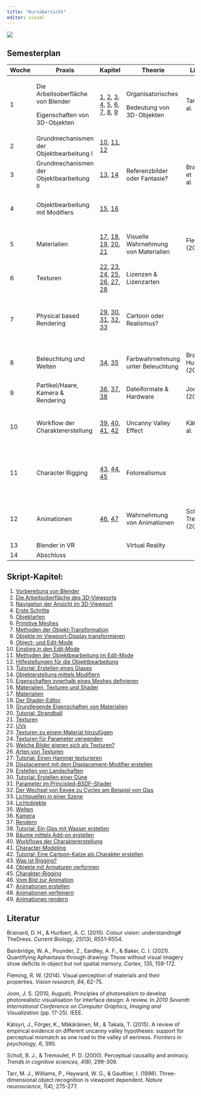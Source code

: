 ```yaml
---
title: "Kursübersicht"
editor: visual
---
```


![](/icons/Logo.png)

## Semesterplan

+-------+-------------------------------------------+------------------------------------------------------------------------------------------------------------------------------------------------------------------------------------------------------------------------------------------------------------------------------------------------+--------------------------------------+----------------------------+---------------------------------------------------------------------------------+------------------------+------------------------------------+
| Woche | Praxis                                    | Kapitel                                                                                                                                                                                                                                                                                        | Theorie                              | Literatur                  | Folien                                                                          | Ressourcen             | Abgabe                             |
+=======+===========================================+================================================================================================================================================================================================================================================================================================+======================================+============================+=================================================================================+========================+====================================+
| 1     | Die Arbeitsoberfläche von Blender         | [1](../Chapters/Chapter_1.qmd), [2](../Chapters/Chapter_2.qmd), [3](../Chapters/Chapter_3.qmd), [4](../Chapters/Chapter_4.qmd), [5](../Chapters/Chapter_5.qmd), [6](../Chapters/Chapter_6.qmd), [7](../Chapters/Chapter_7.qmd), [8](../Chapters/Chapter_9.qmd), [9](../Chapters/Chapter_9.qmd) | Organisatorisches                    | Tarr et al. (1998)         | [Organisation](../Slides/Slides_00_Organisatorisches.pdf)                       | Demofile               |                                    |
|       |                                           |                                                                                                                                                                                                                                                                                                |                                      |                            |                                                                                 |                        |                                    |
|       | Eigenschaften von 3D-Objekten             |                                                                                                                                                                                                                                                                                                | Bedeutung von 3D-Objekten            |                            | [Einführung](../Slides/Slides_01_Einfuehrung.pdf)                               |                        |                                    |
+-------+-------------------------------------------+------------------------------------------------------------------------------------------------------------------------------------------------------------------------------------------------------------------------------------------------------------------------------------------------+--------------------------------------+----------------------------+---------------------------------------------------------------------------------+------------------------+------------------------------------+
| 2     | Grundmechanismen der Objektbearbeitung I  | [10](../Chapters/Chapter_10.qmd), [11](../Chapters/Chapter_11.qmd), [12](../Chapters/Chapter_12.qmd)                                                                                                                                                                                           |                                      |                            |                                                                                 |                        |                                    |
+-------+-------------------------------------------+------------------------------------------------------------------------------------------------------------------------------------------------------------------------------------------------------------------------------------------------------------------------------------------------+--------------------------------------+----------------------------+---------------------------------------------------------------------------------+------------------------+------------------------------------+
| 3     | Grundmechanismen der Objektbearbeitung II | [13](../Chapters/Chapter_13.qmd), [14](../Chapters/Chapter_14.qmd)                                                                                                                                                                                                                             | Referenzbilder oder Fantasie?        | Brainbridge et al. (2021)  |                                                                                 | Bildvorlage            |                                    |
+-------+-------------------------------------------+------------------------------------------------------------------------------------------------------------------------------------------------------------------------------------------------------------------------------------------------------------------------------------------------+--------------------------------------+----------------------------+---------------------------------------------------------------------------------+------------------------+------------------------------------+
| 4     | Objektbearbeitung mit Modifiers           | [15](../Chapters/Chapter_15.qmd), [16](../Chapters/Chapter_16.qmd)                                                                                                                                                                                                                             |                                      |                            | [Modifiers](../Slides/Slides_02_Objekterstellung.pdf)                           | Haus                   | [1](../Slides/Slides_Abgabe_1.pdf) |
|       |                                           |                                                                                                                                                                                                                                                                                                |                                      |                            |                                                                                 |                        |                                    |
|       |                                           |                                                                                                                                                                                                                                                                                                |                                      |                            |                                                                                 | Glas                   |                                    |
+-------+-------------------------------------------+------------------------------------------------------------------------------------------------------------------------------------------------------------------------------------------------------------------------------------------------------------------------------------------------+--------------------------------------+----------------------------+---------------------------------------------------------------------------------+------------------------+------------------------------------+
| 5     | Materialien                               | [17](../Chapters/Chapter_17.qmd), [18](../Chapters/Chapter_18.qmd), [19](../Chapters/Chapter_19.qmd), [20](../Chapters/Chapter_20.qmd), [21](../Chapters/Chapter_21.qmd)                                                                                                                       | Visuelle Wahrnehmung von Materialien | Flemming (2014)            | [Materialien](../Slides/Slides_05_Materialien.pdf)                              | Übung 12_1             |                                    |
|       |                                           |                                                                                                                                                                                                                                                                                                |                                      |                            |                                                                                 |                        |                                    |
|       |                                           |                                                                                                                                                                                                                                                                                                |                                      |                            |                                                                                 | Übung 13_1             |                                    |
+-------+-------------------------------------------+------------------------------------------------------------------------------------------------------------------------------------------------------------------------------------------------------------------------------------------------------------------------------------------------+--------------------------------------+----------------------------+---------------------------------------------------------------------------------+------------------------+------------------------------------+
| 6     | Texturen                                  | [22](../Chapters/Chapter_22.qmd), [23](../Chapters/Chapter_23.qmd), [24](../Chapters/Chapter_24.qmd), [25](../Chapters/Chapter_25.qmd), [26](../Chapters/Chapter_26.qmd), [27](../Chapters/Chapter_27.qmd), [28](../Chapters/Chapter_28.qmd)                                                   | Lizenzen & Lizenzarten               |                            | [Texturen](../Slides/Slides_06_Texturen.pdf)                                    | Hammer                 | [2](../Slides/Slides_Abgabe_2.pdf) |
+-------+-------------------------------------------+------------------------------------------------------------------------------------------------------------------------------------------------------------------------------------------------------------------------------------------------------------------------------------------------+--------------------------------------+----------------------------+---------------------------------------------------------------------------------+------------------------+------------------------------------+
| 7     | Physical based Rendering                  | [29](../Chapters/Chapter_29.qmd), [30](../Chapters/Chapter_30.qmd), [31](../Chapters/Chapter_31.qmd), [32](../Chapters/Chapter_32.qmd), [33](../Chapters/Chapter_33.qmd)                                                                                                                       | Cartoon oder Realismus?              |                            | [Principled_BSDF_Shader](../Slides/Slides_07_BSDF.pdf)                          | Displacement-Map       |                                    |
|       |                                           |                                                                                                                                                                                                                                                                                                |                                      |                            |                                                                                 |                        |                                    |
|       |                                           |                                                                                                                                                                                                                                                                                                |                                      |                            |                                                                                 | Glasmaterial: Beispiel |                                    |
+-------+-------------------------------------------+------------------------------------------------------------------------------------------------------------------------------------------------------------------------------------------------------------------------------------------------------------------------------------------------+--------------------------------------+----------------------------+---------------------------------------------------------------------------------+------------------------+------------------------------------+
| 8     | Beleuchtung und Welten                    | [34](../Chapters/Chapter_34.qmd), [35](../Chapters/Chapter_35.qmd)                                                                                                                                                                                                                             | Farbwahrnehmung unter Beleuchtung    | Brainard & Hurlbert (2015) | [Licht & Welten](../Slides/Slides_08_Licht_Welten.pdf)                          | Dünen                  | [3](../Slides/Slides_Abgabe_3.pdf) |
|       |                                           |                                                                                                                                                                                                                                                                                                |                                      |                            |                                                                                 |                        |                                    |
|       |                                           |                                                                                                                                                                                                                                                                                                |                                      |                            |                                                                                 | Spielbrett             |                                    |
+-------+-------------------------------------------+------------------------------------------------------------------------------------------------------------------------------------------------------------------------------------------------------------------------------------------------------------------------------------------------+--------------------------------------+----------------------------+---------------------------------------------------------------------------------+------------------------+------------------------------------+
| 9     | Partikel/Haare, Kamera & Rendering        | [36](../Chapters/Chapter_36.qmd), [37](../Chapters/Chapter_37.qmd), [38](../Chapters/Chapter_38.qmd)                                                                                                                                                                                           | Dateiformate & Hardware              | Joon (2010)                |                                                                                 | Glas-Partikel          |                                    |
+-------+-------------------------------------------+------------------------------------------------------------------------------------------------------------------------------------------------------------------------------------------------------------------------------------------------------------------------------------------------+--------------------------------------+----------------------------+---------------------------------------------------------------------------------+------------------------+------------------------------------+
| 10    | Workflow der Charaktererstellung          | [39](../Chapters/Chapter_39.qmd), [40](../Chapters/Chapter_40.qmd), [41](../Chapters/Chapter_41.qmd), [42](../Chapters/Chapter_42.qmd)                                                                                                                                                         | Uncanny Valley Effect                | Kätsyri et al. (2015)      | [Workflow der Charaktererstellung](../Slides/Slides_10_Charaktererstellung.pdf) | Baum                   | [4](../Slides/Slides_Abgabe_4.pdf) |
|       |                                           |                                                                                                                                                                                                                                                                                                |                                      |                            |                                                                                 |                        |                                    |
|       |                                           |                                                                                                                                                                                                                                                                                                |                                      |                            |                                                                                 | Katzen-Charakter       |                                    |
+-------+-------------------------------------------+------------------------------------------------------------------------------------------------------------------------------------------------------------------------------------------------------------------------------------------------------------------------------------------------+--------------------------------------+----------------------------+---------------------------------------------------------------------------------+------------------------+------------------------------------+
| 11    | Character Rigging                         | [43](../Chapters/Chapter_43.qmd), [44](../Chapters/Chapter_44.qmd), [45](../Chapters/Chapter_45.qmd)                                                                                                                                                                                           | Fotorealismus                        |                            |                                                                                 | Alien                  |                                    |
|       |                                           |                                                                                                                                                                                                                                                                                                |                                      |                            |                                                                                 |                        |                                    |
|       |                                           |                                                                                                                                                                                                                                                                                                |                                      |                            |                                                                                 | Charakter              |                                    |
|       |                                           |                                                                                                                                                                                                                                                                                                |                                      |                            |                                                                                 |                        |                                    |
|       |                                           |                                                                                                                                                                                                                                                                                                |                                      |                            |                                                                                 | Schwimmnudel           |                                    |
+-------+-------------------------------------------+------------------------------------------------------------------------------------------------------------------------------------------------------------------------------------------------------------------------------------------------------------------------------------------------+--------------------------------------+----------------------------+---------------------------------------------------------------------------------+------------------------+------------------------------------+
| 12    | Animationen                               | [46](../Chapters/Chapter_46.qmd), [47](../Chapters/Chapter_47.qmd)                                                                                                                                                                                                                             | Wahrnehmung von Animationen          | Scholl & Tremoulet (2000)  |                                                                                 | Pendel                 | [5](../Slides/Slides_Abgabe_5.pdf) |
|       |                                           |                                                                                                                                                                                                                                                                                                |                                      |                            |                                                                                 |                        |                                    |
|       |                                           |                                                                                                                                                                                                                                                                                                |                                      |                            |                                                                                 | Raum für Abgabe 5      |                                    |
+-------+-------------------------------------------+------------------------------------------------------------------------------------------------------------------------------------------------------------------------------------------------------------------------------------------------------------------------------------------------+--------------------------------------+----------------------------+---------------------------------------------------------------------------------+------------------------+------------------------------------+
| 13    | Blender in VR                             |                                                                                                                                                                                                                                                                                                | Virtual Reality                      |                            | [VR](../Slides/Slides_13_Animationen_VR.pdf)                                    | Mensch                 | [6](../Slides/Slides_Abgabe_6.pdf) |
+-------+-------------------------------------------+------------------------------------------------------------------------------------------------------------------------------------------------------------------------------------------------------------------------------------------------------------------------------------------------+--------------------------------------+----------------------------+---------------------------------------------------------------------------------+------------------------+------------------------------------+
| 14    | Abschluss                                 |                                                                                                                                                                                                                                                                                                |                                      |                            | [Linien](../Slides/Slides_14_Linien.pdf)                                        | Freestyle              |                                    |
+-------+-------------------------------------------+------------------------------------------------------------------------------------------------------------------------------------------------------------------------------------------------------------------------------------------------------------------------------------------------+--------------------------------------+----------------------------+---------------------------------------------------------------------------------+------------------------+------------------------------------+

## Skript-Kapitel:

1.  [Vorbereitung von Blender](../Chapters/Chapter_1.qmd)
2.  [Die Arbeitsoberfläche des 3D-Viewports](../Chapters/Chapter_2.qmd)
3.  [Navigation der Ansicht im 3D-Viewport](../Chapters/Chapter_3.qmd)
4.  [Erste Schritte](../Chapters/Chapter_4.qmd)
5.  [Objektarten](../Chapters/Chapter_5.qmd)
6.  [Primitive Meshes](../Chapters/Chapter_6.qmd)
7.  [Methoden der Objekt-Transformation](../Chapters/Chapter_7.qmd)
8.  [Objekte im Viewport-Display transformieren](../Chapters/Chapter_8.qmd)
9.  [Object- und Edit-Mode](../Chapters/Chapter_9.qmd)
10. [Einstieg in den Edit-Mode](../Chapters/Chapter_10.qmd)
11. [Methoden der Objektbearbeitung im Edit-Mode](../Chapters/Chapter_11.qmd)
12. [Hilfestellungen für die Objektbearbeitung](../Chapters/Chapter_12.qmd)
13. [Tutorial: Erstellen eines Glases](../Chapters/Chapter_13.qmd)
14. [Objekterstellung mittels Modifiern](../Chapters/Chapter_14.qmd)
15. [Eigenschaften innerhalb eines Meshes definieren](../Chapters/Chapter_15.qmd)
16. [Materialien, Texturen und Shader](../Chapters/Chapter_16.qmd)
17. [Materialien](../Chapters/Chapter_17.qmd)
18. [Der Shader-Editor](../Chapters/Chapter_18.qmd)
19. [Grundlegende Eigenschaften von Materialien](../Chapters/Chapter_19.qmd)
20. [Tutorial: Strandball](../Chapters/Chapter_20.qmd)
21. [Texturen](../Chapters/Chapter_21.qmd)
22. [UVs](../Chapters/Chapter_22.qmd)
23. [Texturen zu einem Material hinzufügen](../Chapters/Chapter_23.qmd)
24. [Texturen für Parameter verwenden](../Chapters/Chapter_24.qmd)
25. [Welche Bilder eignen sich als Texturen?](../Chapters/Chapter_25.qmd)
26. [Arten von Texturen](../Chapters/Chapter_26.qmd)
27. [Tutorial: Einen Hammer texturieren](../Chapters/Chapter_27.qmd)
28. [Displacement mit dem Displacement-Modifier erstellen](../Chapters/Chapter_28.qmd)
29. [Erstellen von Landschaften](../Chapters/Chapter_29.qmd)
30. [Tutorial: Erstellen einer Düne](../Chapters/Chapter_30.qmd)
31. [Parameter im Principled-BSDF-Shader](../Chapters/Chapter_31.qmd)
32. [Der Wechsel von Eevee zu Cycles am Beispiel von Glas](../Chapters/Chapter_32.qmd)
33. [Lichtquellen in einer Szene](../Chapters/Chapter_33.qmd)
34. [Lichtobjekte](../Chapters/Chapter_34.qmd)
35. [Welten](../Chapters/Chapter_35.qmd)
36. [Kamera](../Chapters/Chapter_36.qmd)
37. [Rendern](../Chapters/Chapter_37.qmd)
38. [Tutorial: Ein Glas mit Wasser erstellen](../Chapters/Chapter_38.qmd)
39. [Bäume mittels Add-on erstellen](../Chapters/Chapter_39.qmd)
40. [Workflows der Charaktererstellung](../Chapters/Chapter_40.qmd)
41. [Character-Modeling](../Chapters/Chapter_41.qmd)
42. [Tutorial: Eine Cartoon-Katze als Charakter erstellen](../Chapters/Chapter_42.qmd)
43. [Was ist Rigging?](../Chapters/Chapter_43.qmd)
44. [Objekte mit Armaturen verformen](../Chapters/Chapter_44.qmd)
45. [Charakter-Rigging](../Chapters/Chapter_45.qmd)
46. [Vom Bild zur Animation](../Chapters/Chapter_46.qmd)
47. [Animationen erstellen](../Chapters/Chapter_47.qmd)
48. [Animationen verfeinern](../Chapters/Chapter_48.qmd)
49. [Animationen rendern](../Chapters/Chapter_49.qmd)

## Literatur

Brainard, D. H., & Hurlbert, A. C. (2015). Colour vision: understanding# TheDress. *Current Biology*, *25*(13), R551-R554.

Bainbridge, W. A., Pounder, Z., Eardley, A. F., & Baker, C. I. (2021). Quantifying Aphantasia through drawing: Those without visual imagery show deficits in object but not spatial memory. *Cortex*, *135*, 159-172.

Fleming, R. W. (2014). Visual perception of materials and their properties. *Vision research*, *94*, 62-75.

Joon, J. S. (2010, August). Principles of photorealism to develop photorealistic visualisation for interface design: A review. In *2010 Seventh International Conference on Computer Graphics, Imaging and Visualization* (pp. 17-25). IEEE.

Kätsyri, J., Förger, K., Mäkäräinen, M., & Takala, T. (2015). A review of empirical evidence on different uncanny valley hypotheses: support for perceptual mismatch as one road to the valley of eeriness. *Frontiers in psychology*, *6*, 390.

Scholl, B. J., & Tremoulet, P. D. (2000). Perceptual causality and animacy. *Trends in cognitive sciences, 4*(8), 299-309.

Tarr, M. J., Williams, P., Hayward, W. G., & Gauthier, I. (1998). Three-dimensional object recognition is viewpoint dependent. *Nature neuroscience*, *1*(4), 275-277.
